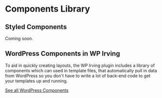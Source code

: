 <Meta title="Components|Components Library" />

# Components Library

## Styled Components
Coming soon.

## WordPress Components in WP Irving
To aid in quickly creating layouts, the WP Irving plugin includes a library of components which can used in template files, that automatically pull in data from WordPress so you don't have to write a lot of back-end code to get your templates up and running.

[See all WordPress Components](?path=/docs/wordpress-components-table-of-contents--page)
